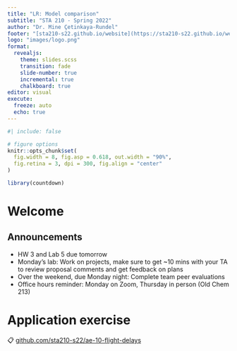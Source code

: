 ```yaml
---
title: "LR: Model comparison"
subtitle: "STA 210 - Spring 2022"
author: "Dr. Mine Çetinkaya-Rundel"
footer: "[sta210-s22.github.io/website](https://sta210-s22.github.io/website/)"
logo: "images/logo.png"
format: 
  revealjs:
    theme: slides.scss
    transition: fade
    slide-number: true
    incremental: true 
    chalkboard: true
editor: visual
execute:
  freeze: auto
  echo: true
---
```


```r
#| include: false

# figure options
knitr::opts_chunk$set(
  fig.width = 8, fig.asp = 0.618, out.width = "90%",
  fig.retina = 3, dpi = 300, fig.align = "center"
)

library(countdown)
```

# Welcome

## Announcements

::: nonincremental
-   HW 3 and Lab 5 due tomorrow
-   Monday's lab: Work on projects, make sure to get \~10 mins with your TA to review proposal comments and get feedback on plans
-   Over the weekend, due Monday night: Complete team peer evaluations
-   Office hours reminder: Monday on Zoom, Thursday in person (Old Chem 213)
:::

# Application exercise

::: appex
📋 [github.com/sta210-s22/ae-10-flight-delays](https://github.com/sta210-s22)
:::
